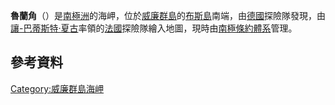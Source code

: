 {{coord|65|7|S|64|1|W|display=title}}

'''魯蘭角'''（{{lang-en|Roullin Point}}）是[[南極洲|南極洲]]的海岬，位於[[威廉群島|威廉群島]]的[[布斯島|布斯島]]南端，由[[德國|德國]]探險隊發現，由[[讓-巴蒂斯特·夏古|讓-巴蒂斯特·夏古]]率領的[[法國|法國]]探險隊繪入地圖，現時由[[南極條約體系|南極條約體系]]管理。

==參考資料==
{{usgs-gazetteer}}

{{DEFAULTSORT:Roullin Point}}
[[Category:威廉群島海岬|Category:威廉群島海岬]]


{{WilhelmArchipelago-geo-stub}}